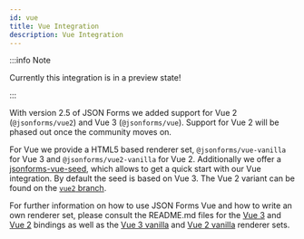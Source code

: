 ```yaml
---
id: vue
title: Vue Integration
description: Vue Integration
---
```


:::info Note

Currently this integration is in a preview state!

:::

With version 2.5 of JSON Forms we added support for Vue 2 (`@jsonforms/vue2`) and Vue 3 (`@jsonforms/vue`).
Support for Vue 2 will be phased out once the community moves on.

For Vue we provide a HTML5 based renderer set, `@jsonforms/vue-vanilla` for Vue 3 and `@jsonforms/vue2-vanilla` for Vue 2.
Additionally we offer a [jsonforms-vue-seed](https://github.com/eclipsesource/jsonforms-vue-seed), which allows to get a quick start with our Vue integration.
By default the seed is based on Vue 3.
The Vue 2 variant can be found on the [`vue2` branch](https://github.com/eclipsesource/jsonforms-vue-seed/tree/vue2).

For further information on how to use JSON Forms Vue and how to write an own renderer set, please consult the README.md files for the [Vue 3](https://github.com/eclipsesource/jsonforms/blob/master/packages/vue/vue/README.md) and [Vue 2](https://github.com/eclipsesource/jsonforms/blob/master/packages/vue2/vue2/README.md) bindings as well as the [Vue 3 vanilla](https://github.com/eclipsesource/jsonforms/blob/master/packages/vue/vue-vanilla/README.md) and [Vue 2 vanilla](https://github.com/eclipsesource/jsonforms/blob/master/packages/vue2/vue2-vanilla/README.md) renderer sets.
